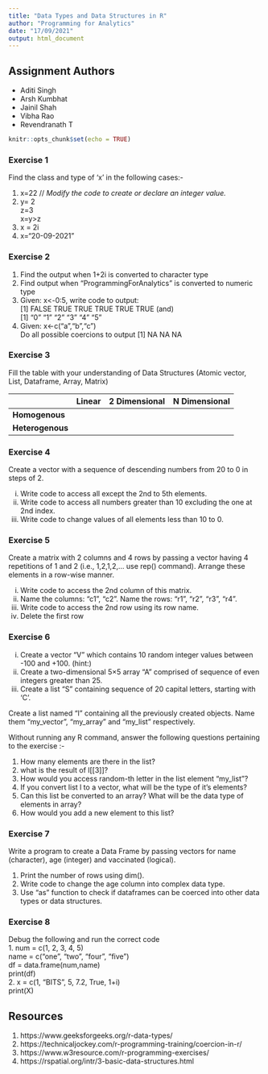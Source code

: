 ```yaml
---
title: "Data Types and Data Structures in R"
author: "Programming for Analytics"
date: "17/09/2021"
output: html_document
---
```

## Assignment Authors
* Aditi Singh
* Arsh Kumbhat
* Jainil Shah
* Vibha Rao
* Revendranath T

```r
knitr::opts_chunk$set(echo = TRUE)
```

### Exercise 1

Find the class and type of 'x' in the following cases:- 

1. x=22   // *Modify the code to create or declare an integer value.*  
2. y= 2    
   z=3  
   x=y>z   
3. x = 2i  
4. x="20-09-2021"  

   
### Exercise 2

1. Find the output when 1+2i is converted to character type  
2. Find output when "ProgrammingForAnalytics" is converted to numeric type
3. Given: x<-0:5, write code to output:  
   [1] FALSE  TRUE  TRUE  TRUE  TRUE  TRUE  (and)  
   [1] "0" "1" "2" "3" "4" "5" 
4. Given: x<-c("a","b","c")  
   Do all possible coercions to output [1] NA NA NA  
       
       

### Exercise 3

Fill the table with your understanding of Data Structures (Atomic vector, List, Dataframe, Array, Matrix)

|                |   Linear |   2 Dimensional   | N Dimensional |
|----------------|----------|-------------------|---------------|
|**Homogenous**  |          |                   |               |
|**Heterogenous**|          |                   |               |  


### Exercise 4

Create a vector with a sequence of descending numbers from 20 to 0 in steps of 2. 

(i) Write code to access all except the 2nd to 5th elements.
(ii) Write code to access all numbers greater than 10 excluding the one at 2nd index.
(iii) Write code to change values of all elements less than 10 to 0.
    
### Exercise 5   
    
Create a matrix with 2 columns and 4 rows by passing a vector having 4 repetitions of 1 and 2 (i.e., 1,2,1,2,... use rep() command). Arrange these elements in a row-wise manner.

(i) Write code to access the 2nd column of this matrix.  
(ii) Name the columns: "c1", "c2". Name the rows: "r1", "r2", "r3", "r4".  
(iii) Write code to access the 2nd row using its row name.  
(iv) Delete the first row

### Exercise 6

(i) Create a vector "V" which contains 10 random integer values between -100 and +100. (hint:)
(ii) Create a two-dimensional 5×5 array "A" comprised of sequence of even integers greater than 25.
(iii) Create a list "S" containing sequence of 20 capital letters, starting with ‘C’.  

Create a list named "l" containing all the previously created objects. Name them "my_vector", "my_array"  and "my_list" respectively.  

Without running any R command, answer the following questions pertaining to the exercise :-

1. How many elements are there in the list?
2. what is the result of l[[3]]?
3. How would you access random-th letter in the list element "my_list"?
4. If you convert list l to a vector, what will be the type of it’s elements?
5. Can this list be converted to an array? What will be the data type of elements in array?
6. How would you add a new element to this list?


       
### Exercise 7

Write a program to create a Data Frame by passing vectors for name (character), age (integer) and vaccinated (logical). 

1. Print the number of rows using dim().
2. Write code to change the age column into complex data type.
3. Use "as" function to check if dataframes can be coerced into other data types or data structures.

### Exercise 8

Debug the following and run the correct code  
1. num = c(1, 2, 3, 4, 5)  
   name = c("one", "two", "four", "five")  
   df = data.frame(num,name)  
   print(df)  
2. x = c(1, "BITS", 5, 7.2, True, 1+i)  
   print(X)


  


## Resources
1. https://www.geeksforgeeks.org/r-data-types/
2. https://technicaljockey.com/r-programming-training/coercion-in-r/  
3. https://www.w3resource.com/r-programming-exercises/
4. https://rspatial.org/intr/3-basic-data-structures.html


